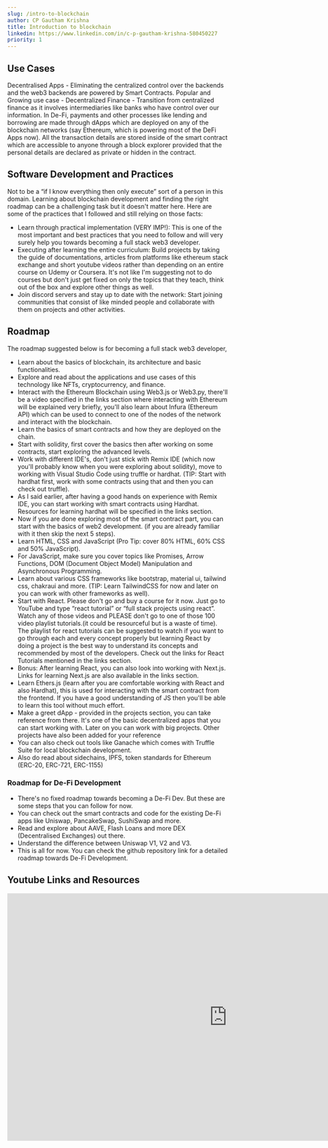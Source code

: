 ```yaml
---
slug: /intro-to-blockchain
author: CP Gautham Krishna
title: Introduction to blockchain
linkedin: https://www.linkedin.com/in/c-p-gautham-krishna-580450227
priority: 1
---
```


## Use Cases

Decentralised Apps - Eliminating the centralized control over the backends and the web3 backends are powered by Smart Contracts.
Popular and Growing use case - Decentralized Finance - Transition from centralized finance as it involves intermediaries like banks who have control over our information. In De-Fi, payments and other processes like lending and borrowing are made through dApps which are deployed on any of the blockchain networks (say Ethereum, which is powering most of the DeFi Apps now). All the transaction details are stored inside of the smart contract which are accessible to anyone through a block explorer provided that the personal details are declared as private or hidden in the contract.

## Software Development and Practices

Not to be a “if I know everything then only execute” sort of a person in this domain. Learning about blockchain development and finding the right roadmap can be a challenging task but it doesn't matter here. Here are some of the practices that I followed and still relying on those facts:

- Learn through practical implementation (VERY IMP!): This is one of the most important and best practices that you need to follow and will very surely help you towards becoming a full stack web3 developer.
- Executing after learning the entire curriculum: Build projects by taking the guide of documentations, articles from platforms like ethereum stack exchange and short youtube videos rather than depending on an entire course on Udemy or Coursera. It's not like I'm suggesting not to do courses but don't just get fixed on only the topics that they teach, think out of the box and explore other things as well.
- Join discord servers and stay up to date with the network: Start joining communities that consist of like minded people and collaborate with them on projects and other activities.

## Roadmap

The roadmap suggested below is for becoming a full stack web3 developer,

- Learn about the basics of blockchain, its architecture and basic functionalities.
- Explore and read about the applications and use cases of this technology like NFTs, cryptocurrency, and finance.
- Interact with the Ethereum Blockchain using Web3.js or Web3.py, there'll be a video specified in the links section where interacting with Ethereum will be explained very briefly, you'll also learn about Infura (Ethereum API) which can be used to connect to one of the nodes of the network and interact with the blockchain.
- Learn the basics of smart contracts and how they are deployed on the chain.
- Start with solidity, first cover the basics then after working on some contracts, start exploring the advanced levels.
- Work with different IDE's, don't just stick with Remix IDE (which now you'll probably know when you were exploring about solidity), move to working with Visual Studio Code using truffle or hardhat. (TIP: Start with hardhat first, work with some contracts using that and then you can check out truffle).
- As I said earlier, after having a good hands on experience with Remix IDE, you can start working with smart contracts using Hardhat. Resources for learning hardhat will be specified in the links section.
- Now if you are done exploring most of the smart contract part, you can start with the basics of web2 development. (if you are already familiar with it then skip the next 5 steps).
- Learn HTML, CSS and JavaScript (Pro Tip: cover 80% HTML, 60% CSS and 50% JavaScript).
- For JavaScript, make sure you cover topics like Promises, Arrow Functions, DOM (Document Object Model) Manipulation and Asynchronous Programming.
- Learn about various CSS frameworks like bootstrap, material ui, tailwind css, chakraui and more. (TIP: Learn TailwindCSS for now and later on you can work with other frameworks as well).
- Start with React. Please don't go and buy a course for it now. Just go to YouTube and type “react tutorial” or “full stack projects using react”. Watch any of those videos and PLEASE don't go to one of those 100 video playlist tutorials.(it could be resourceful but is a waste of time). The playlist for react tutorials can be suggested to watch if you want to go through each and every concept properly but learning React by doing a project is the best way to understand its concepts and recommended by most of the developers. Check out the links for React Tutorials mentioned in the links section.
- Bonus: After learning React, you can also look into working with Next.js. Links for learning Next.js are also available in the links section.
- Learn Ethers.js (learn after you are comfortable working with React and also Hardhat), this is used for interacting with the smart contract from the frontend. If you have a good understanding of JS then you'll be able to learn this tool without much effort.
- Make a greet dApp - provided in the projects section, you can take reference from there. It's one of the basic decentralized apps that you can start working with. Later on you can work with big projects. Other projects have also been added for your reference
- You can also check out tools like Ganache which comes with Truffle Suite for local blockchain development.
- Also do read about sidechains, IPFS, token standards for Ethereum (ERC-20, ERC-721, ERC-1155)

### Roadmap for De-Fi Development

- There's no fixed roadmap towards becoming a De-Fi Dev. But these are some steps that you can follow for now.
- You can check out the smart contracts and code for the existing De-Fi apps like Uniswap, PancakeSwap, SushiSwap and more.
- Read and explore about AAVE, Flash Loans and more DEX (Decentralised Exchanges) out there.
- Understand the difference between Uniswap V1, V2 and V3.
- This is all for now. You can check the github repository link for a detailed roadmap towards De-Fi Development.

## Youtube Links and Resources

<iframe
  width="1002"
  height="564"
  className="hidden md:block lg:block"
  src="https://www.youtube.com/embed/_160oMzblY8"
  title="Blockchain 101 - A Visual Demo"
  frameborder="0"
  allow="accelerometer; autoplay; clipboard-write; encrypted-media; gyroscope; picture-in-picture"
  allowfullscreen
/>

- [Blockchain Demo (A visual representation of the basic architecture) ](https://www.youtube.com/watch?v=_160oMzblY8)
- [Best Roadmap for Blockchain and De-Fi Development ](https://github.com/OffcierCia/DeFi-Developer-Road-Map)
- [Solidity Tutorial ](https://www.youtube.com/watch?v=xv9OmztShIw&list=PLO5VPQH6OWdVQwpQfw9rZ67O6Pjfo6q-p)
- [Learn Solidity from CryptoZombies as well ](https://cryptozombies.io/)
- [Interact with Ethereum Blockchain](https://www.youtube.com/watch?v=SAi5rYFh7yw&list=PLS5SEs8ZftgVn38FOhXvLc0PoX_0hnJO9)

### Hardhat Tutorial - Go by the order

- [Understanding HardHat in 2 Minutes.](https://www.youtube.com/watch?v=tfFsW_s4hZU)
- [HardHat Tutorial by Eat the Blocks](https://www.youtube.com/watch?v=9Qpi80dQsGU) or
- [Build and deploy smart contracts using HardHat](https://www.youtube.com/watch?v=GBc3lBrXEBo)

### React Tutorials

<iframe
  height="564"
  width="1002"
  className="hidden md:block lg:block"
  src="https://www.youtube.com/embed/RDV3Z1KCBvo"
  frameborder="0"
  allow="accelerometer; autoplay; clipboard-write; encrypted-media; gyroscope; picture-in-picture"
  allowfullscreen
/>

- [8HR Project Video on React, will also learn about other dev tools and also basic backend tools too](https://www.youtube.com/watch?v=RDV3Z1KCBvo)
- [ Playlist for React basics ](https://www.youtube.com/watch?v=UVhIMwHDS7k&list=PLf16UKl7nR5ARPKtuI76E-ShyaiKH50IF&ab_channel=SonnySangha) (covered in 9 videos)
- [React Project - Cloning Netflix - also additional learning of using Stripe, Google Auth and Redux!](https://www.youtube.com/watch?v=HW5roUF2RLg)
- [Best Next.js tutorial](https://www.youtube.com/watch?v=6aP9nyTcd44)
- [Ethers.js Tutorials](https://www.youtube.com/watch?v=swZRo6LFrCw)
- [Introduction to Ethers](https://www.youtube.com/watch?v=cqdAQK7WOlE)

## Documentation

> [Ethers Docs](https://docs.ethers.org/v5/)

## Reference Projects

- [Greet dApp ](https://github.com/gauthking/first-dApp-greet)
- [Rock Paper Scissors dApp “game”](https://github.com/gauthking/web3-rockpaperscissor-game)
- [Fundraiser dApp](https://github.com/gauthking/lumos-letsgo)
- [Solidity 30-days-of-code](https://github.com/gauthking/codedamn-solidity-30DOC)
- [Next.js Project](https://github.com/gauthking/publicAPIs-nextApp)
- [React Project](https://github.com/gauthking/Tinder-MERN)
